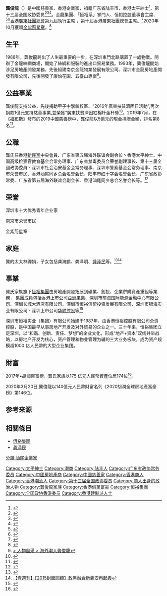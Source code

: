 {{Infobox person
| 姓名     =龔俊龍
| image   =2020年龚俊龙正在演讲.jpg
| 国籍     = {{CHN-HKG}}
| 组织       =[[恆裕集團|恆裕集團]]控股有限公司董事局主席 
| 出生日期 = 1959年10月           
| 职业     = 企業家、慈善家、全国政协委员丶風險投資家丶太平紳士
| 母校     = 陸豐市甲子鎮東湖小學<br>陸豐市甲子鎮甲子中學<ref>{{cite news | title=龔俊龍1.5億捐建甲子中學新校區落成 | url=http://paper.wenweipo.com/2014/10/08/HK1410080059.htm | format= | publisher=香港文匯報 | date=2014-10-08 | accessdate=2019-10-03 | quote= | archive-date=2019-10-03 | archive-url=https://web.archive.org/web/20191003070148/http://paper.wenweipo.com/2014/10/08/HK1410080059.htm | dead-url=no }}</ref>
|relatives = 林禪娟(太太)<br />龚海鹏(長子)<br />[[龚泽民_(企业家)|龚泽民]](次子)
}}

'''龔俊龍'''{{GBSHK}}{{JP}}（{{bd|1959年|10月}}）是中國慈善家、香港企業家，祖籍广东省陆丰市，香港太平紳士<ref>{{Cite web |url=http://www.info.gov.hk/cml/miscell/index3g.htm |title=太平紳士 |access-date=2017-01-18 |archive-date=2009-09-04 |archive-url=https://web.archive.org/web/20090904014240/http://www.info.gov.hk/cml/miscell/index3g.htm |dead-url=yes }}</ref>、第十三届全国政协委员<ref>{{Cite web |url=http://www.hengyuegroup.com/2611 |title=【喜讯】恒裕集团董事局主席龚俊龙 当选 十三届全国政协委员 |access-date=2018-01-29 |archive-date=2018-01-29 |archive-url=https://web.archive.org/web/20180129140804/http://www.hengyuegroup.com/2611 |dead-url=no }}</ref><ref>{{Cite web |url=http://news.takungpao.com.hk/paper/q/2018/0313/3550835_print.html |title=龔俊龍冀建食品交易配送中心 |access-date=2018-03-19 |archive-date=2018-03-19 |archive-url=https://web.archive.org/web/20180319213714/http://news.takungpao.com.hk/paper/q/2018/0313/3550835_print.html |dead-url=no }}</ref><ref>{{Cite web|url=http://sports.163.com/18/0126/06/D92BRKK400051C89.html|title=中国人民政治协商会议第十三届全国委员会委员名单|accessdate=2018-01-26|last=|work=网易|archive-url=https://web.archive.org/web/20180127143232/http://sports.163.com/18/0126/06/D92BRKK400051C89.html|archive-date=2018-01-27|dead-url=yes}}</ref>。金龍集團、「恒裕系」掌門人、恒裕控股董事會主席、<ref>{{Cite web |url=http://news.wenweipo.com/2014/10/07/IN1410070032.htm |title=港商龔俊龍捐資1.5億元建陸豐甲子中學新校區 |access-date=2017-01-18 |archive-date=2018-01-27 |archive-url=https://web.archive.org/web/20180127144830/http://news.wenweipo.com/2014/10/07/IN1410070032.htm |dead-url=no }}</ref><ref>{{Cite web |url=http://www.hengyuegroup.com/ |title=恒裕集团 |access-date=2017-04-05 |archive-date=2018-01-27 |archive-url=https://web.archive.org/web/20180127202439/http://www.hengyuegroup.com/ |dead-url=no }}</ref>[[香港廣東社團總會|香港廣東社團總會]]第九屆執行主席 ，第十屆香港廣東社團總會主席。<ref>{{cite web |url=https://www.guangdong.com.hk/a-list/15717-cht |title=第十屆會董會架構芳名 |publisher=香港廣東社團總會 |date=2019-09-03 |accessdate=2020-09-06 |archive-date=2021-08-10 |archive-url=https://web.archive.org/web/20210810000236/https://www.guangdong.com.hk/a-list/15717-cht |dead-url=no }}</ref>2020年10月獲頒[[金紫荊星章|金紫荊星章]]。<ref>{{cite web |url=http://paper.wenweipo.com/2020/10/01/HS2010010025.htm |title=授勳名單 |publisher=文匯報 |date=2020-10-01 |accessdate=2020-10-05 |archive-date=2020-10-05 |archive-url=https://web.archive.org/web/20201005062907/http://paper.wenweipo.com/2020/10/01/HS2010010025.htm |dead-url=no }}</ref>

==生平==                                                                                                                       
1988年，龔俊龍跨出了人生最重要的一步，在深圳東門北路購置了一處物業。開辦了金龍絲綢商場，開始了絲綢和服裝的進出口貿易業務。1993年，龔俊龍開始涉足房地產開發業務，先後組建南京金龍物業發展有限公司、深圳市金龍房地產開發有限公司，先後開發了康怡花園、五臺山專案<ref>[http://sttzb.shantou.gov.cn/demeanor_s.asp?ID=28網站首頁 > 人物風采 > 海外潮人龔俊龍]{{dead link|date=2018年5月 |bot=InternetArchiveBot |fix-attempted=yes }}</ref>。

==公益事業== 

龔俊龍支持公益，先後捐助甲子中學新校區、“2016年廣東扶貧濟困日活動”,再次捐款1億元支持慈善事業,並榮獲“廣東扶貧濟困紅棉杯金杯獎<ref>{{Cite web |url=http://www.chaoren.com/news/chaoqi/charitable/2016-07-03/104902.html |title=恒裕集团董事长龚俊龙再捐1亿元支持慈善事业 |access-date=2017-06-20 |archive-url=https://web.archive.org/web/20171020101638/http://www.chaoren.com/news/chaoqi/charitable/2016-07-03/104902.html |archive-date=2017-10-20 |dead-url=yes }}</ref>。2019年7月，在《[[福布斯|福布斯]]》發布的2019中國慈善榜中，龔俊龍以5億元的現金捐贈金額，排名第8名<ref>{{Cite web |url =http://www.forbeschina.com/lists/1718 |title =2019福布斯 中國慈善榜 |publisher =Forbes福布斯 |accessdate =2020-03-10 |archive-date =2020-02-17 |archive-url =https://web.archive.org/web/20200217230509/http://www.forbeschina.com/lists/1718 |dead-url =no }}</ref>。

==公職==

龔氏任香港[[新民黨_(香港)|新民黨]]中央會員、广东省第五届海外联谊会副会长丶香港太平紳士、中国高级检察官教育基金会常务理事、广东省禁毒委员会荣誉副理事长、第十三屆全國政协委員丶深圳市社会治安基金会常务理事、深圳市警察基金会常务理事、南京市荣誉市民、香港汕尾同乡总会名誉会长、陆丰市红十字会名誉会长、广东省政协常委、广东省第五届海外联谊会副会长、香港汕尾同乡总会名誉会长等。<ref>{{Cite web |url=http://sttzb.shantou.gov.cn/demeanor_s.asp?ID=28 |title=汕頭統一戰線 |access-date=2017-01-18 |archive-url=https://web.archive.org/web/20170119050816/http://sttzb.shantou.gov.cn/demeanor_s.asp?ID=28 |archive-date=2017-01-19 |dead-url=yes }}</ref>

==荣誉==

深圳市十大优秀青年企业家

南京市荣誉市民

金紫荊星章

==家庭==
龔的太太林禪娟，子女包括龚海鹏、龚泽明、[[龚泽民_(企业家)|龚泽民]]等。<ref>{{Cite web |url=http://www.wy92.com/bxjb20o3/23474.html |title=起底姚振华被严惩背后:潮汕地产帮大肆"圈地"金融业 |access-date=2017-05-04 |archive-url=https://web.archive.org/web/20180301164546/http://www.wy92.com/bxjb20o3/23474.html |archive-date=2018-03-01 |dead-url=yes }}</ref><ref>[http://hk.apple.nextmedia.com/realtime/magazine/20160101/54598767 【壹週刊】【2015封面回顧】政黑融合新義安再起義]</ref>

==事業==
龔氏家族旗下[[恆裕集團|恆裕集團]]由房地產開發拓展到礦業、創投、企業併購資產重組等業務，
集團成員包括香港上市公司[[亞洲果業|亞洲果業]]、深圳市前海国际能源金融中心有限公司、深圳长城大酒店有限公司、深圳市恒裕信帮投资发展有限公司、深圳市银海实业有限公司丶深圳上市公司[[华联控股|华联控股]]等<ref>{{Cite web |url=https://www.tianyancha.com/search?key= |title=天眼查龔俊龍 |access-date=2018-05-14 |archive-url=https://web.archive.org/web/20170514002900/http://www.tianyancha.com/search?key= |archive-date=2017-05-14 |dead-url=yes }}</ref>

深圳市恒裕实业（集团）有限公司始建于1987年，由香港恒裕控股有限公司全资控股，是中国最早从事房地产开发及对外贸易的企业之一。三十年来，恒裕集团立足深圳，以“和谐、创新、责任、梦想”的企业文化，形成“地产+资本”双线并举战略，以房地产开发为核心，资产管理和物业管理为辅的三大业务板块，成为资产规模超1000 亿人民幣的大型企业集团。

==財富==

2017年•胡润百富榜，龔氏家族以175 亿元人民幣資產位居174位<ref>{{Cite web |url=http://www.hurun.net/CN/HuList/Index?num=06977BCCF872 |title=2017年36计•胡润百富榜 |access-date=2018-07-02 |archive-date=2018-07-02 |archive-url=https://web.archive.org/web/20180702093523/http://www.hurun.net/CN/HuList/Index?num=06977BCCF872 |dead-url=yes }}</ref>。

2020年3月20日,龔俊龍以140億元人民幣財富名列《2020胡潤全球房地產富豪榜》第146位。

==参考来源==
 {{reflist|2}}

==相關條目==
*[[恆裕集團|恆裕集團]]
*[[龚泽民_(企业家)|龚泽民]]
{{恒裕集團}}
{{DEFAULTSORT:G}}
[[Category:太平紳士|Category:太平紳士]]
[[Category:潮商|Category:潮商]]
[[Category:陆丰人|Category:陆丰人]]
[[Category:广东省政协常务委员|Category:广东省政协常务委员]]
[[Category:中國房地產商|Category:中國房地產商]]
[[Category:中國慈善家|Category:中國慈善家]]
[[Category:香港商人|Category:香港商人]]
[[Category:香港潮汕人|Category:香港潮汕人]]
[[Category:第十三届全国政协委员|Category:第十三届全国政协委员]]
[[Category:商人出身的政治人物|Category:商人出身的政治人物]]
[[Category:龔俊龍家族|Category:龔俊龍家族]]
[[Category:香港億萬富豪|Category:香港億萬富豪]]
[[Category:恒裕集團|Category:恒裕集團]]
[[Category:全国政协香港委员|Category:全国政协香港委员]]
[[Category:香港建制派人士|Category:香港建制派人士]]
[[分類:汕尾企業家|分類:汕尾企業家]]